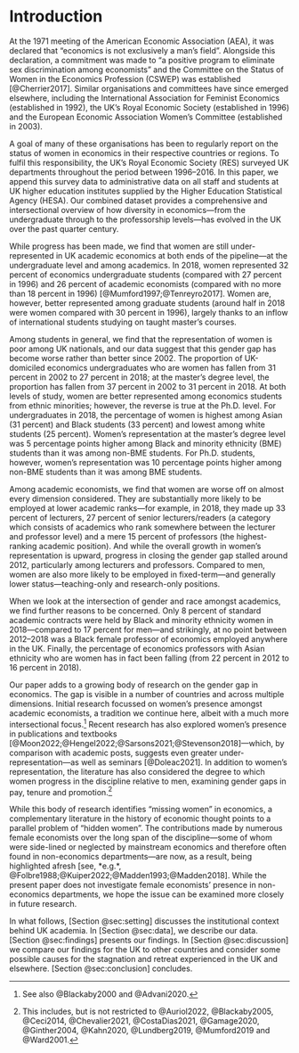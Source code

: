 # Introduction {#sec:introduction}

At the 1971 meeting of the American Economic Association (AEA), it was declared that "economics is not exclusively a man's field". Alongside this declaration, a commitment was made to "a positive program to eliminate sex discrimination among economists" and the Committee on the Status of Women in the Economics Profession (CSWEP) was established [@Cherrier2017]. Similar organisations and committees have since emerged elsewhere, including the International Association for Feminist Economics (established in 1992), the UK's Royal Economic Society (established in 1996) and the European Economic Association Women's Committee (established in 2003).

A goal of many of these organisations has been to regularly report on the status of women in economics in their respective countries or regions. To fulfil this responsibility, the UK's Royal Economic Society (RES) surveyed UK departments throughout the period between 1996--2016. In this paper, we append this survey data to administrative data on all staff and students at UK higher education institutes supplied by the Higher Education Statistical Agency (HESA). Our combined dataset provides a comprehensive and intersectional overview of how diversity in economics---from the undergraduate through to the professorship levels---has evolved in the UK over the past quarter century.

While progress has been made, we find that women are still under-represented in UK academic economics at both ends of the pipeline---at the undergraduate level and among academics. In 2018, women represented 32 percent of economics undergraduate students (compared with 27 percent in 1996) and 26 percent of academic economists (compared with no more than 18 percent in 1996) [@Mumford1997;@Tenreyro2017]. Women are, however, better represented among graduate students (around half in 2018 were women compared with 30 percent in 1996), largely thanks to an inflow of international students studying on taught master's courses.

Among students in general, we find that the representation of women is poor among UK nationals, and our data suggest that this gender gap has become worse rather than better since 2002. The proportion of UK-domiciled economics undergraduates who are women has fallen from 31 percent in 2002 to 27 percent in 2018; at the master's degree level, the proportion has fallen from 37 percent in 2002 to 31 percent in 2018. At both levels of study, women are better represented among economics students from ethnic minorities; however, the reverse is true at the Ph.D. level. For undergraduates in 2018, the percentage of women is highest among Asian (31 percent) and Black students (33 percent) and lowest among white students (25 percent). Women's representation at the master's degree level was 5 percentage points higher among Black and minority ethnicity (BME) students than it was among non-BME students. For Ph.D. students, however, women's representation was 10 percentage points higher among non-BME students than it was among BME students.

Among academic economists, we find that women are worse off on almost every dimension considered. They are substantially more likely to be employed at lower academic ranks---for example, in 2018, they made up 33 percent of lecturers, 27 percent of senior lecturers/readers (a category which consists of academics who rank somewhere between the lecturer and professor level) and a mere 15 percent of professors (the highest-ranking academic position). And while the overall growth in women's representation is upward, progress in closing the gender gap stalled around 2012, particularly among lecturers and professors. Compared to men, women are also more likely to be employed in fixed-term---and generally lower status---teaching-only and research-only positions.

When we look at the intersection of gender and race amongst academics, we find further reasons to be concerned. Only 8 percent of standard academic contracts were held by Black and minority ethnicity women in 2018---compared to 17 percent for men---and strikingly, at no point between 2012--2018 was a Black female professor of economics employed anywhere in the UK. Finally, the percentage of economics professors with Asian ethnicity who are women has in fact been falling (from 22 percent in 2012 to 16 percent in 2018).

Our paper adds to a growing body of research on the gender gap in economics. The gap is visible in a number of countries and across multiple dimensions. Initial research focussed on women's presence amongst academic economists, a tradition we continue here, albeit with a much more intersectional focus.^[See also @Blackaby2000 and @Advani2020.] Recent research has also explored women's presence in publications and textbooks [@Moon2022;@Hengel2022;@Sarsons2021;@Stevenson2018]---which, by comparison with academic posts, suggests even greater under-representation---as well as seminars [@Doleac2021]. In addition to women's representation, the literature has also considered the degree to which women progress in the discipline relative to men, examining gender gaps in pay, tenure and promotion.^[This includes, but is not restricted to @Auriol2022, @Blackaby2005, @Ceci2014, @Chevalier2021, @CostaDias2021, @Gamage2020, @Ginther2004, @Kahn2020, @Lundberg2019, @Mumford2019 and @Ward2001.]

While this body of research identifies "missing women" in economics, a complementary literature in the history of economic thought points to a parallel problem of "hidden women". The contributions made by numerous female economists over the long span of the discipline---some of whom were side-lined or neglected by mainstream economics and therefore often found in non-economics departments---are now, as a result, being highlighted afresh [see, *e.g.*, @Folbre1988;@Kuiper2022;@Madden1993;@Madden2018]. While the present paper does not investigate female economists' presence in non-economics departments, we hope the issue can be examined more closely in future research.

In what follows, [Section @sec:setting] discusses the institutional context behind UK academia. In [Section @sec:data], we describe our data. [Section @sec:findings] presents our findings. In [Section @sec:discussion] we compare our findings for the UK to other countries and consider some possible causes for the stagnation and retreat experienced in the UK and elsewhere. [Section @sec:conclusion] concludes.
